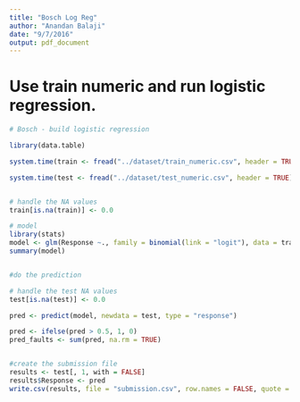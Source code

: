 ```yaml
---
title: "Bosch Log Reg"
author: "Anandan Balaji"
date: "9/7/2016"
output: pdf_document
---
```


# Use train numeric and run logistic regression.

```r
# Bosch - build logistic regression

library(data.table)

system.time(train <- fread("../dataset/train_numeric.csv", header = TRUE))

system.time(test <- fread("../dataset/test_numeric.csv", header = TRUE))


# handle the NA values
train[is.na(train)] <- 0.0

# model
library(stats)
model <- glm(Response ~., family = binomial(link = "logit"), data = train)
summary(model)


#do the prediction

# handle the test NA values
test[is.na(test)] <- 0.0

pred <- predict(model, newdata = test, type = "response")

pred <- ifelse(pred > 0.5, 1, 0)
pred_faults <- sum(pred, na.rm = TRUE)


#create the submission file
results <- test[, 1, with = FALSE]
results$Response <- pred
write.csv(results, file = "submission.csv", row.names = FALSE, quote = FALSE)
```

